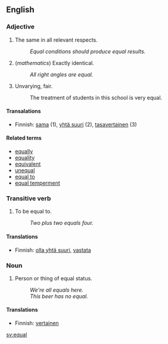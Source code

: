 == English ==

=== Adjective ===

# The same in all relevant respects.
#: ''Equal conditions should produce equal results.''
# (''mathematics'') Exactly identical.
#: ''All right angles are equal.''
# Unvarying, fair.
#: The treatment of students in this school is very equal.

==== Transalations ====

*Finnish: [[sama]] (1), [[yhtä suuri]] (2), [[tasavertainen]] (3)

==== Related terms ====

* [[equally]]
* [[equality]]
* [[equivalent]]
* [[unequal]]
* [[equal to]]
* [[equal temperment]]

=== Transitive verb ===

# To be equal to.
#: ''Two plus two equals four.''

==== Translations ====

*Finnish: [[olla yhtä suuri]], [[vastata]]

=== Noun ===

# Person or thing of equal status.
#: ''We're all equals here.''
#: ''This beer has no equal.''

==== Translations ====

*Finnish: [[vertainen]]

[[sv:equal]]